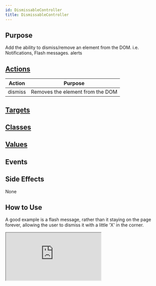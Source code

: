 ```yaml
---
id: DismissableController
title: DismissableController
---
```




## Purpose

Add the ability to dismiss/remove an element from the DOM. i.e. Notifications, Flash messages. alerts


## [Actions](https://stimulus.hotwire.dev/reference/actions)

| Action | Purpose |
| --- | --- |
| dismiss | Removes the element from the DOM |

## [Targets](https://stimulus.hotwire.dev/reference/targets)

<NoTargets/>

## [Classes](https://stimulus.hotwire.dev/reference/classes)


<NoClasses/>

## [Values](https://stimulus.hotwire.dev/reference/values)


<NoValues/>

## Events


<NoEvents/>

## Side Effects

None



## How to Use

A good example is a flash message, rather than it staying on the page forever, allowing the user to dismiss it with a little 'X' in the corner.


<iframe
  src="https://codesandbox.io/embed/dismissablecontroller-7hug8?fontsize=14&hidenavigation=1&theme=dark"
  style={{width: "100%", height: "500px", border: "0", borderRadius: "4px", overflow: "hidden"}}
  sandbox="allow-forms allow-modals allow-popups allow-presentation allow-same-origin allow-scripts"
/>


# Browser support / Necessary polyfills

Please reference https://caniuse.com/childnode-remove, you may need to polyfill `ChildNode.remove()` using https://www.npmjs.com/package/element-remove-polyfill
if you need to support IE11 or below. 
